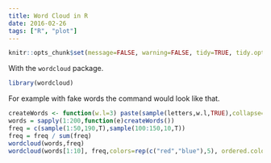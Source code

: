 ```yaml
---
title: Word Cloud in R
date: 2016-02-26
tags: ["R", "plot"]
---
```


```r
knitr::opts_chunk$set(message=FALSE, warning=FALSE, tidy=TRUE, tidy.opts=list(width.cutoff=50))
```

With the `wordcloud` package.

```r
library(wordcloud)
```

For example with fake words the command would look like that.

```r
createWords <- function(w.l=3) paste(sample(letters,w.l,TRUE),collapse="")
words = sapply(1:200,function(e)createWords())
freq = c(sample(1:50,190,T),sample(100:150,10,T))
freq = freq / sum(freq)
wordcloud(words,freq)
wordcloud(words[1:10], freq,colors=rep(c("red","blue"),5), ordered.colors = TRUE)
```
